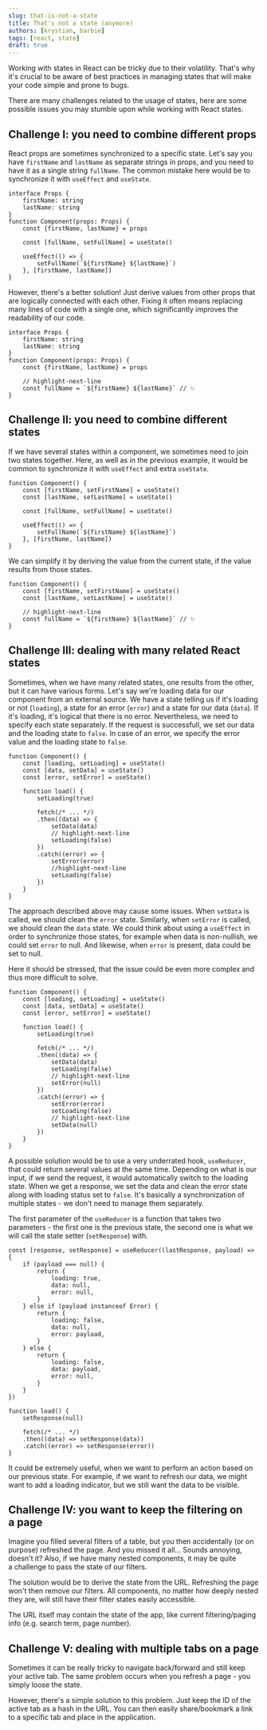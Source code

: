 ```yaml
---
slug: that-is-not-a-state
title: That's not a state (anymore)
authors: [krystian, barbie]
tags: [react, state]
draft: true
---
```


Working with states in React can be tricky due to their volatility. That's why it's crucial 
to be aware of best practices in managing states that will make your code simple and prone to bugs.

There are many challenges related to the usage of states, 
here are some possible issues you may stumble upon while working with React states.


<!--truncate-->

## Challenge I: you need to combine different props

React props are sometimes synchronized to a&nbsp;specific state. 
Let's say you have `firstName` and `lastName` as separate strings in props, and you need to have it as a&nbsp;single string `fullName`.
The common mistake here would be to synchronize it with `useEffect` and `useState`.

```tsx showLineNumbers
interface Props {
    firstName: string
    lastName: string
}
function Component(props: Props) {
    const {firstName, lastName} = props

    const [fullName, setFullName] = useState()

    useEffect(() => {
        setFullName(`${firstName} ${lastName}`)
    }, [firstName, lastName])
}
```

However, there's a&nbsp;better solution! 
Just derive values from other props that are logically connected with each other.
Fixing it often means replacing many lines of code with a&nbsp;single one, which significantly improves
the readability of our code.


```tsx showLineNumbers
interface Props {
    firstName: string
    lastName: string
}
function Component(props: Props) {
    const {firstName, lastName} = props

    // highlight-next-line
    const fullName = `${firstName} ${lastName}` // ✨
}
```

## Challenge II: you need to combine different states

If we have several states within a&nbsp;component, we sometimes need to join two states together. 
Here, as well as in the previous example, it would be common to synchronize it with `useEffect` and extra `useState`.


```tsx showLineNumbers
function Component() {
    const [firstName, setFirstName] = useState()
    const [lastName, setLastName] = useState()

    const [fullName, setFullName] = useState()

    useEffect(() => {
        setFullName(`${firstName} ${lastName}`)
    }, [firstName, lastName])
}
```
We can simplify it by deriving the value from the current state, 
if the value results from those states.

```tsx showLineNumbers
function Component() {
    const [firstName, setFirstName] = useState()
    const [lastName, setLastName] = useState()

    // highlight-next-line
    const fullName = `${firstName} ${lastName}` // ✨
}
```

## Challenge III: dealing with many related React states

Sometimes, when we have many related states, one results from the other, 
but it can have various forms. 
Let's say we're loading data for our component from an external source. 
We have a&nbsp;state telling us if it's loading or not (`loading`), a&nbsp;state for an error (`error`) 
and a&nbsp;state for our data (`data`). 
If it's loading, it's logical that there is no error.
Nevertheless, we need to specify each state separately.
If the request is successfull, we set our data and the loading state to `false`.
In case of an error, we specify the error value and the loading state to `false`.  


```tsx showLineNumbers
function Component() {
    const [loading, setLoading] = useState()
    const [data, setData] = useState()
    const [error, setError] = useState()

    function load() {
        setLoading(true)

        fetch(/* ... */)
        .then((data) => {
            setData(data)
            // highlight-next-line
            setLoading(false)
        })
        .catch((error) => {
            setError(error)
            //highlight-next-line
            setLoading(false)
        })
    }
}
```
The approach described above may cause some issues. When `setData` is called, 
we should clean the `error` state.
Similarly, when `setError` is called, we should clean the `data` state.
We could think about using a `useEffect` in order to synchronize those states, for example when
data is non-nullish, we could set `error` to null. And likewise, when `error` is present, 
data could be set to null.

Here it should be stressed, that the issue could be even more complex and thus more difficult to solve.

```tsx showLineNumbers
function Component() {
    const [loading, setLoading] = useState()
    const [data, setData] = useState()
    const [error, setError] = useState()

    function load() {
        setLoading(true)

        fetch(/* ... */)
        .then((data) => {
            setData(data)
            setLoading(false)
            // highlight-next-line
            setError(null)
        })
        .catch((error) => {
            setError(error)
            setLoading(false)
            // highlight-next-line
            setData(null)
        })
    }
}
```

A possible solution would be to use a&nbsp;very underrated hook, `useReducer`, 
that could return several values at the same time.
Depending on what is our input, if we send the request, 
it would automatically switch to the loading state. 
When we get a&nbsp;response, we set the data and clean the error state along with loading status set to `false`.
It's basically a&nbsp;synchronization of multiple states - we don't need to manage them separately.  

The first parameter of the `useReducer` is a&nbsp;function that takes two parameters - 
the first one is the previous state, the second one is what we will call the state setter (`setResponse`) with.

```tsx showLineNumbers
const [response, setResponse] = useReducer((lastResponse, payload) => {
    if (payload === null) {
        return {
            loading: true,
            data: null,
            error: null,
        }
    } else if (payload instanceof Error) {
        return {
            loading: false,
            data: null,
            error: payload,
        }
    } else {
        return {
            loading: false,
            data: payload,
            error: null,
        }
    }
})

function load() {
    setResponse(null)

    fetch(/* ... */)
    .then((data) => setResponse(data))
    .catch((error) => setResponse(error))
}
```

It could be extremely useful, when we want to perform an action based on our previous state.
For example,
if we want to refresh our data,
we might want to add a&nbsp;loading indicator, but we still want the data to be visible.



## Challenge IV: you want to keep the filtering on a&nbsp;page

Imagine you filled several filters of a&nbsp;table, but you then accidentally (or on purpose) refreshed the page.
And you missed it all... Sounds annoying, doesn't it? Also, if we have many nested components, it may be quite a&nbsp;challenge
to pass the state of our filters. 

The solution would be to derive the state from the URL. Refreshing the page won't then remove our filters.
All components, no matter how deeply nested they are, will still have their filter states easily accessible.

The URL itself may contain the state of the app, like current filtering/paging info (e.g. search term, page number).



<QueryParamsSnippets />

## Challenge V: dealing with multiple tabs on a&nbsp;page

Sometimes it can be really tricky to navigate back/forward and still keep your active tab.
The same problem occurs when you refresh a&nbsp;page - you simply loose the state.

However, there's a&nbsp;simple solution to this problem. Just keep the ID of the active tab as a&nbsp;hash in the URL.
You can then easily share/bookmark a&nbsp;link to a&nbsp;specific tab and place in the application.



<HashSnippets />
